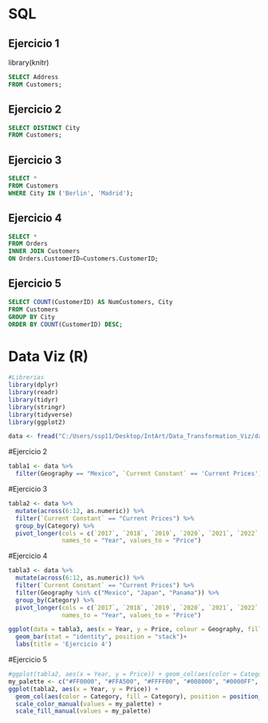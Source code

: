 # SQL

## Ejercicio 1

library(knitr)
```{sql}
SELECT Address
FROM Customers;
```

## Ejercicio 2
```{sql}
SELECT DISTINCT City
FROM Customers;
```
## Ejercicio 3
```{sql}
SELECT *
FROM Customers
WHERE City IN ('Berlin', 'Madrid');
```
## Ejercicio 4
```{sql}
SELECT *
FROM Orders
INNER JOIN Customers
ON Orders.CustomerID=Customers.CustomerID;
```
## Ejercicio 5
```{sql}
SELECT COUNT(CustomerID) AS NumCustomers, City
FROM Customers
GROUP BY City
ORDER BY COUNT(CustomerID) DESC;
```

# Data Viz (R)
```{R}
#Librerias
library(dplyr)
library(readr)
library(tidyr)
library(stringr)
library(tidyverse)
library(ggplot2)
```

```{R}
data <- fread("C:/Users/ssp11/Desktop/IntArt/Data_Transformation_Viz/data/Market_size.csv", skip = 5, , sep = ",", header = T)
```
#Ejercicio 2
```{R}
tabla1 <- data %>%
  filter(Geography == "Mexico", `Current Constant` == 'Current Prices')
```
#Ejercicio 3
```{R}
tabla2 <- data %>%
  mutate(across(6:12, as.numeric)) %>%
  filter(`Current Constant` == "Current Prices") %>%
  group_by(Category) %>%
  pivot_longer(cols = c(`2017`, `2018`, `2019`, `2020`, `2021`, `2022`, `2023`),
               names_to = "Year", values_to = "Price") 
```
#Ejercicio 4
```{R}
tabla3 <- data %>%
  mutate(across(6:12, as.numeric)) %>%
  filter(`Current Constant` == "Current Prices") %>%
  filter(Geography %in% c("Mexico", "Japan", "Panama")) %>%
  group_by(Category) %>%
  pivot_longer(cols = c(`2017`, `2018`, `2019`, `2020`, `2021`, `2022`, `2023`),
               names_to = "Year", values_to = "Price")

ggplot(data = tabla3, aes(x = Year, y = Price, colour = Geography, fill = Geography)) + 
  geom_bar(stat = "identity", position = "stack")+
  labs(title = 'Ejercicio 4')
```

#Ejercicio 5
```{R}
#ggplot(tabla2, aes(x = Year, y = Price)) + geom_col(aes(color = Category, fill = Category), position = position_stack())
my_palette <- c("#FF0000", "#FFA500", "#FFFF00", "#008000", "#0000FF", "#800080", "#FFC0CB", "#A52A2A", "#008080", "#800000", "#000080", "#808000", "#FF00FF", "#00FFFF", "#EE82EE", "#4B0082")
ggplot(tabla2, aes(x = Year, y = Price)) +
  geom_col(aes(color = Category, fill = Category), position = position_stack()) +
  scale_color_manual(values = my_palette) +
  scale_fill_manual(values = my_palette)
```
